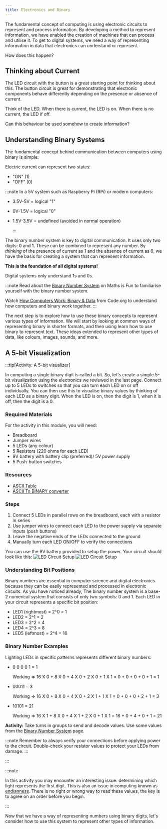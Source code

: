 ```yaml
---
title: Electronics and Binary
---
```


The fundamental concept of computing is using electronic circuits to represent and process information. By developing a method to represent information, we have enabled the creation of machines that can process and utilise it. To get to digital systems, we need a way of representing information in data that electronics can understand or represent.

How does this happen?

## Thinking about Current

The LED circuit with the button is a great starting point for thinking about this. The button circuit is great for demonstrating that electronic components behave differently depending on the presence or absence of current.

Think of the LED. When there is current, the LED is on. When there is no current, the LED if off.

Can this behaviour be used somehow to create information?

## Understanding Binary Systems

The fundamental concept behind communication between computers using binary is simple:

Electric current can represent two states:

- "ON" (1)
- "OFF" (0)

:::note
In a 5V system such as Raspberry Pi (RPi) or modern computers:

- 3.5V-5V = logical "1"
- 0V-1.5V = logical "0"
- 1.5V-3.5V = undefined (avoided in normal operation)

  :::

The binary number system is key to digital communication. It uses only two digits: 0 and 1. These can be combined to represent any number. By _thinking_ of the presence of current as 1 and the absence of current as 0, we have the basis for creating a system that can represent information.

**This is the foundation of all digital systems!**

Digital systems only understand 1s and 0s.

:::note
Read about the [Binary Number System](https://www.mathsisfun.com/binary-number-system.html) on Maths is Fun to familiarise yourself with the binary number system.

Watch [How Computers Work: Binary & Data](https://www.youtube.com/watch?v=USCBCmwMCDA&ab_channel=Code.org) from Code.org to understand how computers and binary work together.
:::

The next step is to explore how to use these binary concepts to represent various types of information. We will start by looking at common ways of representing binary in shorter formats, and then using learn how to use binary to represent text. These ideas extended to represent other types of data, like colours, images, sounds, and more.

## A 5-bit Visualization

:::tip[Activity: A 5-bit visualizer]

In computing a single binary digit is called a bit. So, let's create a simple 5-bit visualization using the electronics we reviewed in the last page. Connect up to 5 LEDs to switches so that you can turn each LED on or off individually. You can then use this to visualise binary values by thinking of each LED as a binary digit. When the LED is on, then the digit is 1, when it is off, then the digit is a 0.

### Required Materials

For the activity in this module, you will need:

- Breadboard
- Jumper wires
- 5 LEDs (any colour)
- 5 Resistors (220 ohms for each LED)
- 9V battery with battery clip (preferred)/ 5V power supply
- 5 Push-button switches

### Resources

- [ASCII Table](https://www.ascii-code.com/)
- [ASCII To BINARY converter](https://www.rapidtables.com/convert/number/ascii-to-binary.html)

### Steps

1. Connect 5 LEDs in parallel rows on the breadboard, each with a resistor in series
2. Use jumper wires to connect each LED to the power supply via separate inputs (push buttons)
3. Leave the negative ends of the LEDs connected to the ground
4. Manually turn each LED ON/OFF to verify the connections

You can use the 9V battery provided to setup the power. Your circuit should look like this:
![LED Circuit Setup](../images-common/binary-circuit-setup.png)
![LED Circuit Setup](../images-common/5-bit-visualiser.jpeg)

### Understanding Bit Positions

Binary numbers are essential in computer science and digital electronics because they can be easily represented and processed in electronic circuits. As you have noticed already, The binary number system is a base-2 numerical system that consists of only two symbols: 0 and 1.
Each LED in your circuit represents a specific bit position:

- LED1 (rightmost) = 2^0 = 1
- LED2 = 2^1 = 2
- LED3 = 2^2 = 4
- LED4 = 2^3 = 8
- LED5 (leftmost) = 2^4 = 16

### Binary Number Examples

Lighting LEDs in specific patterns represents different binary numbers:

- 0 0 0 0 1 = 1

  Working => 16 X 0 + 8 X 0 + 4 X 0 + 2 X 0 + 1 X 1 = 0 + 0 + 0 + 0 + 1 = 1

- 00011 = 3

  Working => 16 X 0 + 8 X 0 + 4 X 0 + 2 X 1 + 1 X 1 = 0 + 0 + 0 + 2 + 1 = 3

- 10101 = 21

  Working => 16 X 1 + 8 X 0 + 4 X 1 + 2 X 0 + 1 X 1 = 16 + 0 + 4 + 0 + 1 = 21

**Activity:** Take turns in groups to send and decode values. Use some values from the [Binary Number System](https://www.mathsisfun.com/binary-number-system.html) page.

:::note
Remember to always verify your connections before applying power to the circuit. Double-check your resistor values to protect your LEDs from damage.
:::

:::

:::note

In this activity you may encounter an interesting issue: determining which light represents the first digit. This is also an issue in computing known as [endianness](https://www.techtarget.com/searchnetworking/definition/big-endian-and-little-endian#:~:text=The%20term%20endianness%20describes%20the,to%20the%20value%20stored%20first.). There is no right or wrong way to read these values, the key is to agree on an order before you begin. 

:::

Now that we have a way of representing numbers using binary digits, let's consider how to use this system to represent other types of information.

